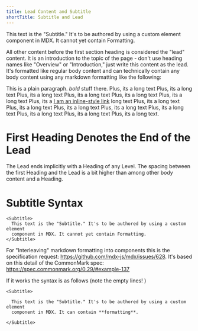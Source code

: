 ```yaml
---
title: Lead Content and Subtitle
shortTitle: Subtitle and Lead
---
```


<Subtitle>
  This text is the "Subtitle." It's to be authored by using a custom element
  component in MDX. It cannot yet contain Formatting.
</Subtitle>

All other content before the first section heading is considered the "lead" content.
It is an introduction to the topic of the page - don't use heading names like "Overview" or "Introduction," just write this content as the lead.
It's formatted like regular body content and can technically contain any body content using any markdown formatting like the following:

This is a plain paragraph. _bold_ stuff there. Plus, its a long text Plus, its a long text Plus, its a long text Plus,
its a long text Plus, its a long text Plus, its a long text Plus, its a [I am an inline-style link](https://www.google.com) long text Plus, its a long text Plus, its a long text Plus,
its a long text Plus, its a long text Plus, its a long text Plus, its a long text Plus, its a long text Plus, its a long text.

# First Heading Denotes the End of the Lead

The Lead ends implicitly with a Heading of any Level.
The spacing between the first Heading and the Lead is a bit higher than among other body content and a Heading.

# Subtitle Syntax

```
<Subtitle>
  This text is the "Subtitle." It's to be authored by using a custom element
  component in MDX. It cannot yet contain Formatting.
</Subtitle>
```

For "Interleaving" markdown formatting into components this is the specification request: https://github.com/mdx-js/mdx/issues/628.
It's based on this detail of the CommonMark spec: https://spec.commonmark.org/0.29/#example-137

If it works the syntax is as follows (note the empty lines! )

```
<Subtitle>

  This text is the "Subtitle." It's to be authored by using a custom element
  component in MDX. It can contain **formatting**.

</Subtitle>
```
